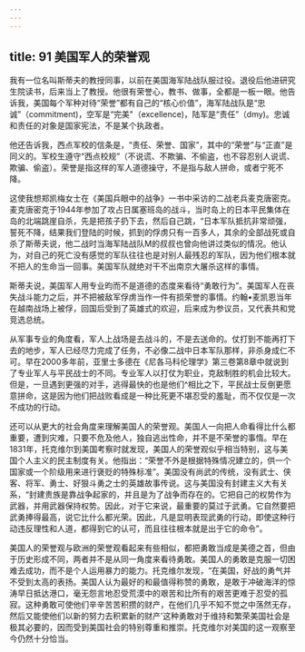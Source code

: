 ```yaml
---
---
---
```

title: 91 美国军人的荣誉观
---





我有一位名叫斯蒂夫的教授同事，以前在美国海军陆战队服过役。退役后他进研究生院读书，后来当上了教授。他很有荣誉心，教书、做事，全都是一板一眼。他告诉我，美国每个军种对待“荣誉”都有自己的“核心价值”，海军陆战队是“忠诚”（commitment)，空军是“完美"（excellence)，陆军是“责任”（dmy)。忠诚和责任的对象是国家宪法，不是某个执政者。

他还告诉我，西点军校的信条是，“责任、荣誉、国家”，其中的“荣誉”与“正直”是同义的。军校生遵守“西点校规”（不说谎、不欺骗、不偷盗，也不容忍别人说谎、欺骗、偷盗）。荣誉是指这样的军人道德操守，不是指与敌人拼命，或者宁死不降。

这使我想郑凯梅女士在《美国兵眼中的战争》一书中采访的二战老兵麦克唐密克。麦克唐密克于1944年参加了攻占日属塞班岛的战斗，当时岛上的日本平民集体在岛的北端跳崖自杀，先是把孩子扔下去，然后自己跳，“日本军队抵抗非常顽强，誓死不降，结果我们登陆的时候，抓到的俘虏只有一百多人，其余的全部战死或自杀了斯蒂夫说，他二战时当海军陆战队M的叔叔也曾向他讲过类似的情况。他认为，对自己的死亡没有感觉的军队往往也是对别人最残忍的军队，因为他们根本就不把人的生命当一回事。美国军队就绝对干不出南京大屠杀这样的事情。

斯蒂夫说，美国军人用专业昀而不是道德的态度来看待“勇敢行为”。美国军人在丧失战斗能力之后，并不把被敌军俘虏当作一件有损荣誉的事情。约翰•麦凯恩当年在越南战场上被俘，回国后受到了英雄式的欢迎，后来成为参议员，又代表共和党竞选总统。

从军事专业的角度看，军人上战场是去战斗的，不是去送命的。仗打到不能再打下去的地步，军人已经尽力完成了任务，不必像二战中日本军队那样，非杀身成仁不可。早在2000多年前，亚里士多德在《尼各马科伦理学》第三卷第8章中就说到了专业军人与平民战士的不同。专业军人以打仗为职业，克敌制胜的机会比较大。但是，一旦遇到更强的对手，逃得最快的也是他们^相比之下，平民战士反倒更愿意拼命，这是因为他们把战败看成是一种比死更不堪忍受的羞耻，而不仅仅是一次不成功的行动。

还可以从更大的社会角度来理解美国人的荣誉观。美国人一向把人命看得比什么都重要，遭到灾难，只要不危及他人，独自逃出性命，并不是不荣誉的事惰。早在1831年，托克维尔到美国考察时就发现，美国人的荣誉观似乎相当特别，这与美国个人主义的民主制度有关。他指出：“荣誉不外是根据特殊情况建立的，供一个国家或一个阶级用来进行褒贬的特殊标准”。美国没有尚武的传统，没有武士、侠客、将军、勇士、好狠斗勇之士的英雄故事传说。这与美国没有封建主义大有关系，“封建贵族是靠战争起家的，并且是为了战争而存在的。它把自己的权势作为武器，并用武器保持权势。因此，对于它来说，最重要的莫过于武勇。它自然要把武勇捧得最高，说它比什么都光荣。因此，凡是显明表现武勇的行动，即使这种行动违反理性和人道，都得到它的认可，而且往往根本就是出于它的命令”。

美国人的荣誉观与欧洲的荣誉观看起来有些相似，都把勇敢当成是美德之首，但由于历史形成不同，两者并不是从同一角度来看待勇敢。美国人的勇敢是克服一切困难去成功，而不是个人运用暴力的能力。托克维尔发现，“在美国，好战的勇气并不受到太高的表扬。美国人认为最好的和最值得称赞的勇敢，是敢于冲破海洋的惊涛早日抵达港口，毫无怨言地忍受荒漠中的艰苦和比所有的艰苦更难于忍受的孤寂。这种勇敢可使他们辛辛苦苦积攒的财产，在他们几乎不知不觉之中荡然无存，然后又能使他们以新的努力去积累新的财产'这种勇敢对于维持和繁荣美国社会是极其必要的，因而受到美国社会的特别尊重和推崇。托克维尔对美国的这一观察至今仍然十分恰当。